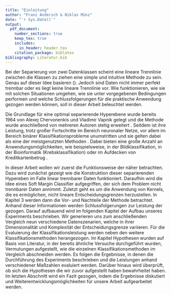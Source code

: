 ```yaml
---
title: "Einleitung"
author: "Franz Andersch & Niklas Münz"
date: "`r Sys.Date()`"
output: 
  pdf_document:
    number_sections: true
    keep_tex: true
    includes:
      in_header: header.tex
    citation_package: biblatex
bibliography: Literatur.bib
---
```

Bei der Separierung von zwei Datenklassen scheint eine lineare Trennlinie zwischen die Klassen zu ziehen eine simple und intuitive Methode zu sein. Genau auf dieser Idee basieren \textit{Support Vector Machines} (\textit{SVM}). Jedoch sind Daten nicht immer perfekt trennbar oder es liegt keine lineare Trennlinie vor. Wie \textit{SVM} funktionieren, wie sie mit solchen Situationen umgehen, wie sie unter vorgegebenen Bedingungen performen und welche Schlussfolgerungen für die praktische Anwendung gezogen werden können, soll in dieser Arbeit beleuchtet werden.

Die Grundlage für eine optimal separierende Hyperebene wurde bereits 1964 von Alexej Chervonenkis und Vladimir Vapnik gelegt und die Methode wurde anschließend von mehreren Autoren stetig erweitert \parencite{vapnikEstimationDependencesBased2006}. Seitdem ist ihre Leistung, trotz großer Fortschritte im Bereich neuronaler Netze, vor allem im Bereich binärer Klassifikationsprobleme unumstritten und sie gelten dabei als eine der meistgenutzten Methoden \parencite{soofiClassificationTechniquesMachine2017}. Dabei bieten \textit{SVM} eine große Anzahl an Anwendungsmöglichkeiten, wie beispielsweise, in der Bildklassifikation, in der Bioinformatik (Krebsklassifikation) oder im Aufdecken von Kreditkartenbetrug \parencite{cervantesComprehensiveSurveySupport2020}. 

In dieser Arbeit wollen wir zuerst die Funktionsweise der \textit{SVM} näher betrachten. Dazu wird zunächst gezeigt wie die Konstruktion dieser separierenden Hypereben im Falle linear trennbarer Daten funktioniert. Daraufhin wird die Idee eines Soft Margin Classifier aufgegriffen, der sich dem Problem nicht trennbarer Daten annimmt. Zuletzt geht es um die Anwendung von Kernels, die es ermöglichen, nicht lineare Entscheidungsgrenzen herzustellen.\newline
In Kapitel 3 werden dann die Vor- und Nachteile der Methode betrachtet. Anhand dieser Informationen werden Schlussfolgerungen zur Leistung der \textit{SVM} gezogen. Darauf aufbauend wird im folgenden Kapitel der Aufbau unseres Experiments beschrieben. Wir generieren uns zum anschließenden Vergleich neun verschiedene Datenszenarien, welche in ihrer Dimensionalität und Komplexität der Entscheidungsgrenze variieren. Für die Evaluierung der Klassifikationsleistung werden neben den \textit{SVM} weitere Klassifikationsmethoden herangezogen.\newline
Im Kapitel Hypothesen wurden auf Basis von Literatur, in der bereits ähnliche Versuche durchgeführt wurden, Vermutungen aufgestellt, wie die einzelnen Klassifikationsmethoden im Vergleich abschneiden werden.\newline
Es folgen die Ergebnisse, in denen die Durchführung des Experiments beschrieben und die Leistungen anhand verschiedener Maßzahlen evaluiert werden. Darüber hinaus wird überprüft, ob sich die Hypothesen die wir zuvor aufgestellt haben bewahrheitet haben. Im letzten Abschnitt wird ein Fazit gezogen, indem die Ergebnisse diskutiert und Weiterentwicklungsmöglichkeiten für unsere Arbeit aufgearbeitet werden.

